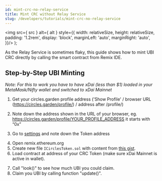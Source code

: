 ```yaml
---
id: mint-crc-no-relay-service
title: Mint CRC without Relay Service
slug: /developers/tutorials/mint-crc-no-relay-service
---
```

  <img
    src={ src }
    alt={ alt }
    style={{
      width: relativeSize,
      height: relativeSize,
      padding: '1.2rem',
      display: 'block',
      marginLeft: 'auto',
      marginRight: 'auto',
    }}/>
);

As the Relay Service is sometimes flaky, this guide shows how to mint UBI CRC directly by calling the smart contract from Remix IDE.

## Step-by-Step UBI Minting

_Note: For this to work you have to have xDai (less than $1) loaded in your MetaMask/Nifty wallet and switched to xDai Mainnet_

1. Get your circles.garden profile address ('Show Profile' / browser URL (https://circles.garden/profile/) / address after /profile/)
   
<FormattedImage relativeSize="50%" src="../assets/mint-crc-1.png" alt="Screenshot show profile"> </FormattedImage>

2. Note down the address shown in the URL of your browser, eg. https://circles.garden/profile/YOUR_PROFILE_ADDRESS it starts with “0x”
   
<FormattedImage relativeSize="60%" src="../assets/mint-crc-2.png" alt="Screenshot show profile"> </FormattedImage>

3. Go to [settings](https://circles.garden/settings) and note down the Token address
   
<FormattedImage relativeSize="40%" src="../assets/mint-crc-3.png" alt="Screenshot show profile"> </FormattedImage>

4. Open remix.ethereum.org
5. Create new file  `ICirclesToken.sol`  with content from [this gist](https://gist.github.com/ice09/9bc7319dbe877bbd5e4509f4198c5687).
6. Load contract at address of your CRC Token (make sure xDai Mainnet is active in wallet).
   
<FormattedImage relativeSize="40%" src="../assets/mint-crc-4.jpeg" alt="Screenshot show profile"> </FormattedImage>

7. Call "look()" to see how much UBI you could claim.
8. Claim you UBI by calling function "update()".